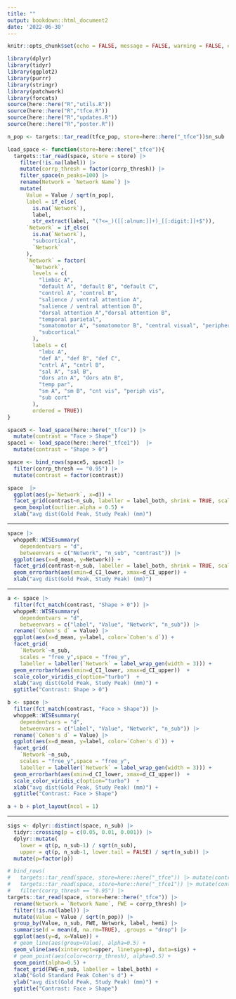 ```yaml
---
title: ""
output: bookdown::html_document2
date: '2022-06-30'
---
```


```r
knitr::opts_chunk$set(echo = FALSE, message = FALSE, warning = FALSE, error = FALSE, fig.width = 10)

library(dplyr)
library(tidyr)
library(ggplot2)
library(purrr)
library(stringr)
library(patchwork)
library(forcats)
source(here::here("R","utils.R"))
source(here::here("R","tfce.R"))
source(here::here("R","updates.R"))
source(here::here("R","poster.R"))

n_pop <- targets::tar_read(tfce_pop, store=here::here("_tfce"))$n_sub

load_space <- function(store=here::here("_tfce")){
  targets::tar_read(space, store = store) |>
    filter(!is.na(label)) |>
    mutate(corrp_thresh = factor(corrp_thresh)) |>
    filter_space(n_peaks=100) |>
    rename(Network = `Network Name`) |>
    mutate(
      Value = Value / sqrt(n_pop),
      label = if_else(
        is.na(`Network`), 
        label, 
        str_extract(label, "(?<=_)([[:alnum:]]+)_[[:digit:]]+$")),
      `Network` = if_else(
        is.na(`Network`), 
        "subcortical", 
        `Network`
      ),
      `Network` = factor(
        `Network`, 
        levels = c(
          "limbic A",
          "default A", "default B", "default C",
          "control A", "control B",
          "salience / ventral attention A",
          "salience / ventral attention B",
          "dorsal attention A","dorsal attention B",
          "temporal parietal",
          "somatomotor A", "somatomotor B", "central visual", "peripheral visual",
          "subcortical"
        ),
        labels = c(
          "lmbc A",
          "def A", "def B", "def C",
          "cntrl A", "cntrl B",
          "sal A", "sal B",
          "dors atn A", "dors atn B",
          "temp par",
          "sm A", "sm B", "cnt vis", "periph vis",
          "sub cort"
        ),
        ordered = TRUE)) 
}

```

```r
space5 <- load_space(here::here("_tfce")) |>
  mutate(contrast = "Face > Shape")
space1 <- load_space(here::here("_tfce1"))  |>
  mutate(contrast = "Shape > 0") 

space <- bind_rows(space5, space1) |>
  filter(corrp_thresh == "0.95") |>
  mutate(contrast = factor(contrast))
```


```r
space  |>
  ggplot(aes(y=`Network`, x=d)) +
  facet_grid(contrast~n_sub, labeller = label_both, shrink = TRUE, scales = "free_y") +
  geom_boxplot(outlier.alpha = 0.5) +
  xlab("avg dist(Gold Peak, Study Peak) (mm)")
```

---

```r

space |>
  whoppeR::WISEsummary(
    dependentvars = "d", 
    betweenvars = c("Network", "n_sub", "contrast")) |>
  ggplot(aes(x=d_mean, y=Network)) +
  facet_grid(contrast~n_sub, labeller = label_both, shrink = TRUE, scales = "free_y") +
  geom_errorbarh(aes(xmin=d_CI_lower, xmax=d_CI_upper)) +
  xlab("avg dist(Gold Peak, Study Peak) (mm)")
```

---

```r
a <- space |>
  filter(fct_match(contrast, "Shape > 0")) |>
  whoppeR::WISEsummary(
    dependentvars = "d", 
    betweenvars = c("label", "Value", "Network", "n_sub")) |>
  rename(`Cohen's d` = Value) |>
  ggplot(aes(x=d_mean, y=label, color=`Cohen's d`)) +
  facet_grid(
    `Network`~n_sub, 
    scales = "free_y",space = "free_y", 
    labeller = labeller(`Network` = label_wrap_gen(width = 3))) +
  geom_errorbarh(aes(xmin=d_CI_lower, xmax=d_CI_upper))  +
  scale_color_viridis_c(option="turbo")  +
  xlab("avg dist(Gold Peak, Study Peak) (mm)") +
  ggtitle("Contrast: Shape > 0") 

b <- space |>
  filter(fct_match(contrast, "Face > Shape")) |>
  whoppeR::WISEsummary(
    dependentvars = "d", 
    betweenvars = c("label", "Value", "Network", "n_sub")) |>
  rename(`Cohen's d` = Value) |>
  ggplot(aes(x=d_mean, y=label, color=`Cohen's d`)) +
  facet_grid(
    `Network`~n_sub, 
    scales = "free_y",space = "free_y", 
    labeller = labeller(`Network` = label_wrap_gen(width = 3))) +
  geom_errorbarh(aes(xmin=d_CI_lower, xmax=d_CI_upper))  +
  scale_color_viridis_c(option="turbo")  +
  xlab("avg dist(Gold Peak, Study Peak) (mm)") +
  ggtitle("Contrast: Face > Shape") 

a + b + plot_layout(ncol = 1) 
```

---

```r
sigs <- dplyr::distinct(space, n_sub) |>
  tidyr::crossing(p = c(0.05, 0.01, 0.001)) |>
  dplyr::mutate(
    lower = qt(p, n_sub-1) / sqrt(n_sub),
    upper = qt(p, n_sub-1, lower.tail = FALSE) / sqrt(n_sub)) |>
  mutate(p=factor(p))

# bind_rows(
#   targets::tar_read(space, store=here::here("_tfce")) |> mutate(contrast="face>shape"), 
#   targets::tar_read(space, store=here::here("_tfce1")) |> mutate(contrast="face>0")) |>
#   filter(corrp_thresh == "0.95") |>
targets::tar_read(space, store=here::here("_tfce")) |> 
  rename(Network = `Network Name`, FWE = corrp_thresh) |>
  filter(!is.na(label)) |>
  mutate(Value = Value / sqrt(n_pop)) |>
  group_by(Value, n_sub, FWE, Network, label, hemi) |>
  summarise(d = mean(d, na.rm=TRUE), .groups = "drop") |>
  ggplot(aes(y=d, x=Value)) +
  # geom_line(aes(group=Value), alpha=0.5) +
  geom_vline(aes(xintercept=upper, linetype=p), data=sigs) +
  # geom_point(aes(color=corrp_thresh), alpha=0.5) +
  geom_point(alpha=0.5) +
  facet_grid(FWE~n_sub, labeller = label_both) +
  xlab("Gold Standard Peak Cohen's d") +
  ylab("avg dist(Gold Peak, Study Peak) (mm)") +
  ggtitle("Contrast: Face > Shape")

```

